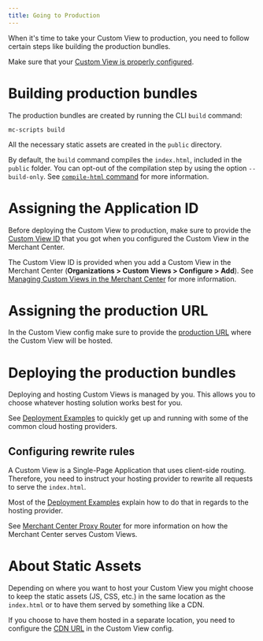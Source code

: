```yaml
---
title: Going to Production
---
```


When it's time to take your Custom View to production, you need to follow certain steps like building the production bundles.

<Info>

Make sure that your [Custom View is properly configured](/api-reference/application-config).

</Info>

# Building production bundles

The production bundles are created by running the CLI `build` command:

```console
mc-scripts build
```

All the necessary static assets are created in the `public` directory.

<Info>

By default, the `build` command compiles the `index.html`, included in the `public` folder. You can opt-out of the compilation step by using the option `--build-only`. See [`compile-html` command](/api-reference/cli#compile-html) for more information.

</Info>

# Assigning the Application ID

Before deploying the Custom View to production, make sure to provide the [Custom View ID](/api-reference/application-config#envproductionapplicationid) that you got when you configured the Custom View in the Merchant Center.

The Custom View ID is provided when you add a Custom View in the Merchant Center (**Organizations > Custom Views > Configure > Add**). See [Managing Custom Views in the Merchant Center](https://docs.commercetools.com/merchant-center/managing-custom-applications) for more information.

# Assigning the production URL

In the Custom View config make sure to provide the [production URL](/api-reference/application-config#envproductionurl) where the Custom View will be hosted.

# Deploying the production bundles

Deploying and hosting Custom Views is managed by you. This allows you to choose whatever hosting solution works best for you.

See [Deployment Examples](/deployment-examples) to quickly get up and running with some of the common cloud hosting providers.

## Configuring rewrite rules

A Custom View is a Single-Page Application that uses client-side routing. Therefore, you need to instruct your hosting provider to rewrite all requests to serve the `index.html`.

Most of the [Deployment Examples](/deployment-examples) explain how to do that in regards to the hosting provider.

See [Merchant Center Proxy Router](/concepts/merchant-center-proxy-router) for more information on how the Merchant Center serves Custom Views.

# About Static Assets

Depending on where you want to host your Custom View you might choose to keep the static assets (JS, CSS, etc.) in the same location as the `index.html` or to have them served by something like a CDN.

If you choose to have them hosted in a separate location, you need to configure the [CDN URL](/api-reference/application-config#envproductioncdnurl) in the Custom View config.
